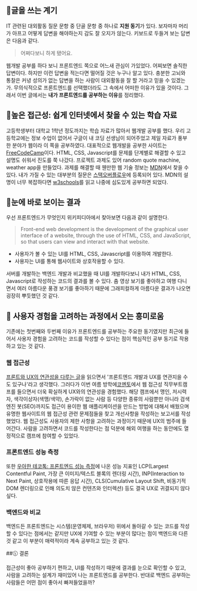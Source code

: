 ## 🤔글을 쓰는 계기

IT 관련된 대외활동 질문 문항 중 단골 문항 중 하나로 **지원 동기**가 있다. 보자마자 머리가 아프고 어떻게 답변을 해야하는지 감도 잘 오지가 않는다. 키보드로 두들겨 보는 답변은 다음과 같다.

> 어쩌다보니 하게 됐어요.

웹개발 공부를 하다 보니 프론트엔드 쪽으로 어느새 관심이 가있었다. 어찌보면 솔직한 답변이다. 하지만 이런 답변을 적는다면 떨어질 것은 누구나 알고 있다. 충분한 고뇌와 통찰은 커녕 성의가 없는 답변을 하는 사람이 대외활동을 잘 할 거라고 믿을 수 있겠는가. 무의식적으로 프론트엔드를 선택했더라도 그 속에서 어떠한 이유가 있을 것이다. 그래서 이번 글에서는 **내가 프론트엔드를 공부하는 이유**를 정리했다. 

## 🚉높은 접근성: 쉽게 인터넷에서 찾을 수 있는 학습 자료

고등학생부터 대학교 1학년 정도까지는 학습 자료가 많아서 웹개발 공부를 했다. 우리 고등학교에는 정보 수업이 없어서 구글이 내 코딩 선생님이 되어주었고 제일 자료가 풍부한 분야가 웹이라 이 쪽을 공부하였다. 대표적으로 웹개발을 공부한 사이트는 [FreeCodeCamp](https://www.freecodecamp.org)이다. HTML, CSS, Javascript를 문제를 단계별로 해결할 수 있고 설명도 쉬워서 진도를 쭉 나갔다. 프로젝트 과제도 있어 random quote machine, weather app을 만들었다. 과제를 해결할 때 웬만한 웹 기술 정보는 [MDN](https://developer.mozilla.org)에서 찾을 수 있다. 내가 가질 수 있는 대부분의 질문은 [스택오버플로우](https://stackoverflow.com)에 등록되어 있다. MDN의 설명이 너무 복잡하다면 [w3schools](https://www.w3schools.com)를 읽고 나중에 심도있게 공부하면 되었다.

## 👀눈에 바로 보이는 결과

우선 프론트엔드가 무엇인지 위키피디아에서 찾아보면 다음과 같이 설명한다.

> Front-end web development is the development of the graphical user interface of a website, through the use of HTML, CSS, and JavaScript, so that users can view and interact with that website.

- 사용자가 볼 수 있는 UI를 HTML, CSS, Javascript를 이용하여 개발한다.
- 사용자는 UI를 통해 웹사이트와 상호작용할 수 있다.

서버를 개발하는 백엔드 개발과 비교했을 때 UI를 개발하다보니 내가 HTML, CSS, Javascript로 작성하는 코드의 결과를 볼 수 있다. 춤 영상 보기를 좋아하고 여행 다니면서 여러 아름다운 풍경 보기를 좋아하기 때문에 그래피컬하게 아름다운 결과가 나오면 굉장히 뿌듯했던 것 같다.

## 🤝 사용자 경험을 고려하는 과정에서 오는 흥미로움

기존에는 첫번째와 두번째 이유가 프론트엔드를 공부하는 주요한 동기였지만 최근에 들어서 사용자 경험을 고려하는 코드를 작성할 수 있다는 점이 핵심적인 공부 동기로 작용하고 있는 것 같다.

### 웹 접근성
[프론트와 UX의 연관성을 다루는 글](https://jbee.io/essay/about_frontend/#%ED%94%84%EB%A1%A0%ED%8A%B8%EC%97%94%EB%93%9C-%EA%B8%B0%EC%88%A0%EA%B3%BC-ux)을 읽으면서 '프론트엔드 개발과 UX를 연관지을 수도 있구나'라고 생각했다. 그러다가 이번 여름 방학에[코멘토](https://comento.kr/?index)에서 웹 접근성 직무부트캠프를 들으면서 더욱 확실하게 UX와의 연관성을 경험했다. 해당 캠프에서 맹인, 저시력자, 색각이상자(색맹/색약), 손가락이 없는 사람 등 다양한 종류의 사람뿐만 아니라 검색엔진 봇(SEO)까지도 접근이 용이한 웹 애플리케이션을 만드는 방법에 대해서 배웠으며 유명한 웹사이트의 웹 접근성  관련 문제점들을 찾고 개선사항을 작성하는 보고서를 작성했었다. 웹 접근성도 사용자의 제한 사항을 고려하는 과정이기 때문에 UX의 범주에 들어간다. 사람을 고려하면서 코드를 작성한다는 점 덕분에 해외 여행을 하는 동안에도 열정적으로 캠프에 참여할 수 있었다.

### 프론트엔드 성능 측정
 또한 [우아한 테코톡: 프론트엔드 성능 측정](https://www.youtube.com/watch?v=IRj9vKBy9CA&ab_channel=%EC%9A%B0%EC%95%84%ED%95%9C%ED%85%8C%ED%81%AC)에 나온 성능 지표인 LCP(Largest Contentful Paint, 가장 큰 이미지/텍스트 블록의 렌더링 시간), INP(Interaction to Next Paint, 상호작용에 따른 응답 시간), CLS(Cumulative Layout Shift, 비동기적 DOM 렌더링으로 인해 의도치 않은 컨텐츠와 인터렉션) 등도 결국 UX로 귀결되지 않다 싶다. 

### 백엔드와 비교
백엔드든 프론트엔드는 시스템(운영체제, 브라우저) 위에서 돌아갈 수 있는 코드를 작성할 수 있다는 점에서는 같지만 UX에 기여할 수 있는 부분이 많다는 점이 백엔드와 다른 것 같고 이 부분이 매력적이라 계속 공부하고 있는 것 같다.

##🕦 결론

접근성이 좋아 공부하기 편하고, UI를 작성하기 때문에 결과를 눈으로 확인할 수 있고, 사람을 고려하는 설계가 재미있어 나는 프론트엔드를 공부한다. 반대로 백엔드 공부하는 사람들은 어떤 점이 좋아서 빠져들었을까? 





